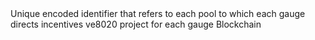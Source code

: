 <ParamField path="gauge_address">

</ParamField>
<ParamField path="pool_id">
Unique encoded identifier that refers to each pool to which each gauge directs incentives
</ParamField>
<ParamField path="project">
ve8020 project for each gauge
</ParamField>
<ParamField path="blockchain">
Blockchain
</ParamField>

